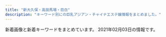 ```yaml
---
title: "新大久保・高田馬場・目白"
description: "キーワード別にの巨乳アジアン・チャイナエステ嬢情報をまとめました。"
---
```


新着画像と新着キーワードをまとめています。
2021年02月03日の情報です。

<DmmAffiliateIns />
<KeywordTable
  shops={
    [
    {
        "keywords": {
            "86": 3,
            "C": 18,
            "83": 3
        },
        "name": "\u99ac\u5834one",
        "url": "http://familiar.ests.jp/",
        "station": "JR\u9ad8\u7530\u99ac\u5834\u99c5\u65e9\u7a32\u7530\u53e3",
        "img_links": [
            "http://familiar.ests.jp/images/top.jpg",
            "http://familiar.ests.jp/images/staff_bj4s.png",
            "http://familiar.ests.jp/photos/sites/33/2019/09/2019092718554568.jpg",
            "http://familiar.ests.jp/images/staff_bj1s.png",
            "http://familiar.ests.jp/photos/sites/33/2019/07/2019073009094778.jpg",
            "http://familiar.ests.jp/images/s_staff.png",
            "http://familiar.ests.jp/images/mobile.jpg",
            "http://familiar.ests.jp/images/s_service.png",
            "http://familiar.ests.jp/photos/sites/33/2020/10/2020101901153954.jpg",
            "http://familiar.ests.jp/images/acc.png",
            "http://familiar.ests.jp/images/s_link.png",
            "http://familiar.ests.jp/images/info.png",
            "http://familiar.ests.jp/photos/sites/33/2019/09/2019092718570723.jpg",
            "http://familiar.ests.jp/images/nei_bj1.png",
            "http://familiar.ests.jp/images/news.png",
            "http://familiar.ests.jp/images/bian.jpg",
            "http://familiar.ests.jp/images/service.jpg",
            "http://familiar.ests.jp/photos/sites/33/2020/10/2020101409554799.jpg",
            "http://familiar.ests.jp/photos/sites/33/2019/09/2019092318545965.jpg"
        ]
    },
    {
        "keywords": {
            "C": 2,
            "E": 36,
            "88": 27,
            "87": 72,
            "86": 94,
            "85": 18,
            "83": 9,
            "D": 182
        },
        "station": "JR\u65b0\u5927\u4e45\u4fdd\u99c5",
        "url": "http://familiar.tyo.cm/",
        "name": "Familiar\u30fb\u30d5\u30a1\u30df\u30ea\u30fc\u30a2",
        "img_links": [
            "http://familiar.tyo.cm/photos/sites/37/2019/12/201912130833132.jpg",
            "http://familiar.tyo.cm/photos/sites/37/2019/06/2019061502562745.jpg",
            "http://familiar.tyo.cm/images/top.png",
            "http://familiar.tyo.cm/photos/sites/37/2018/12/2018121903013346.jpg",
            "http://familiar.tyo.cm/photos/sites/37/2019/12/2019120502264671.jpg",
            "http://familiar.tyo.cm/photos/sites/37/2019/12/2019120502265383.jpg",
            "http://familiar.tyo.cm/photos/sites/37/2019/11/2019110802115992.jpg",
            "http://familiar.tyo.cm/photos/sites/37/2019/03/2019032406115598.jpg",
            "http://familiar.tyo.cm/photos/sites/37/2019/03/2019032406115451.jpg",
            "http://familiar.tyo.cm/images/s_staff.jpg",
            "http://familiar.tyo.cm/photos/sites/37/2019/10/2019102408541458.jpg",
            "http://familiar.tyo.cm/photos/sites/37/2018/12/2018121903022968.jpg",
            "http://familiar.tyo.cm/images/tel.png",
            "http://familiar.tyo.cm/photos/sites/37/2019/06/2019062210030384.jpg",
            "http://familiar.tyo.cm/photos/sites/37/2019/11/2019112002511160.jpg",
            "http://familiar.tyo.cm/photos/sites/37/2019/10/2019100304481325.jpg",
            "http://familiar.tyo.cm/images/s_link.jpg",
            "http://familiar.tyo.cm/photos/sites/37/2019/06/2019061502562798.jpg",
            "http://familiar.tyo.cm/photos/sites/37/2019/03/2019032406115446.jpg",
            "http://familiar.tyo.cm/photos/sites/37/2019/03/2019032406115491.jpg",
            "http://familiar.tyo.cm/photos/sites/37/2019/10/2019102502193826.jpg",
            "http://familiar.tyo.cm/photos/sites/37/2019/11/2019112902341792.jpg",
            "http://familiar.tyo.cm/photos/sites/37/2019/09/201909270657496.jpg",
            "http://familiar.tyo.cm/photos/sites/37/2019/10/2019102502193551.jpg",
            "http://familiar.tyo.cm/images/mobile.jpg",
            "http://familiar.tyo.cm/images/1.png",
            "http://familiar.tyo.cm/photos/sites/37/2019/03/2019032406115440.jpg",
            "http://familiar.tyo.cm/photos/sites/37/2019/06/201906040617136.jpg",
            "http://familiar.tyo.cm/photos/sites/37/2019/06/2019061502562797.jpg",
            "http://familiar.tyo.cm/photos/sites/37/2019/06/2019060406241084.jpg",
            "http://familiar.tyo.cm/photos/sites/37/2019/12/2019120401355046.jpg",
            "http://familiar.tyo.cm/photos/sites/37/2019/03/2019032406115312.jpg",
            "http://familiar.tyo.cm/photos/sites/37/2019/06/2019060406161857.jpg",
            "http://familiar.tyo.cm/images/s_news.jpg",
            "http://familiar.tyo.cm/photos/sites/37/2019/03/2019032406115311.jpg",
            "http://familiar.tyo.cm/photos/sites/37/2019/12/2019120401354873.jpg",
            "http://familiar.tyo.cm/photos/sites/37/2019/03/2019031806471671.jpg",
            "http://familiar.tyo.cm/photos/sites/37/2019/12/2019120401354980.jpg",
            "http://familiar.tyo.cm/photos/sites/37/2019/09/2019090503385014.jpg"
        ]
    },
    {
        "img_links": [
            "http://www.aromaonly1.com/uploads/0d74a4af5e268e3562daa56048c13906.jpg",
            "http://www.aromaonly1.com/uploads/b43afdf6c0db7020b472f89b05664984.jpg",
            "http://www.aromaonly1.com/uploads/5f4083d49285cbe64774b1bd70e86150.jpg",
            "http://www.aromaonly1.com/uploads/305e7816c9390b899011ef6e82855b7d.jpg",
            "http://www.aromaonly1.com/images/index_18.jpg",
            "http://www.aromaonly1.com/my_work/images/pic1.png",
            "http://www.aromaonly1.com/uploads/6d6161355034da26e622af1b5469296f.jpg",
            "http://www.aromaonly1.com/uploads/269045fb02ee17a03b99afcdabc449fa.jpg",
            "http://www.aromaonly1.com/images/index_19.jpg",
            "http://www.aromaonly1.com/images/service_10.jpg",
            "http://www.aromaonly1.com/images/index_04.jpg",
            "http://www.aromaonly1.com/uploads/66dc68de1f9c001b6f15d52303314efc.jpg",
            "http://www.aromaonly1.com/uploads/a4bfacdc272e1f3c3ee9884036dbf094.jpg",
            "http://www.aromaonly1.com/uploads/ac75f516de3602f2ed5de1d9e2383a35.jpg",
            "http://www.aromaonly1.com/uploads/18799c1985ca7d1cd026808323ec51c2.jpg",
            "http://www.aromaonly1.com/images/index_06.jpg",
            "http://www.aromaonly1.com/images/index_03.jpg",
            "http://www.aromaonly1.com/uploads/8e9e8b4d89b256773f17dff61368328c.jpg",
            "http://www.aromaonly1.com/uploads/015cba9c432d730d26583fe998534fa6.jpg",
            "http://www.aromaonly1.com/images/index_16.jpg",
            "http://www.aromaonly1.com/images/index_15.jpg",
            "http://www.aromaonly1.com/images/girls_10.jpg",
            "http://www.aromaonly1.com/images/service_11.jpg",
            "http://www.aromaonly1.com/images/index_14.jpg",
            "http://www.aromaonly1.com/images/aromaonly1_468x60.png",
            "http://www.aromaonly1.com/images/index_12.jpg",
            "http://www.aromaonly1.com/uploads/3e6ede4dd71b9611bfc0fc01fff82057.jpg",
            "http://www.aromaonly1.com/images/index_17.jpg",
            "http://www.aromaonly1.com/images/index_20.jpg",
            "http://www.aromaonly1.com/uploads/56e94a67d1aa4ea89d5f2064a387ab96.jpg",
            "http://www.aromaonly1.com/uploads/822de08541e5f0a03b8fdd99ac777097.jpg",
            "http://www.aromaonly1.com/uploads/e01fa669285bc99ba782abfd90a08bb2.jpg",
            "http://www.aromaonly1.com/images/link_10.jpg",
            "http://www.aromaonly1.com/uploads/33c6d79a06e306e309deefd74daa5ef6.jpg",
            "http://www.aromaonly1.com/images/index_08.jpg",
            "http://www.aromaonly1.com/images/index_01.jpg",
            "http://www.aromaonly1.com/images/index_11.jpg",
            "http://www.aromaonly1.com/uploads/c24b4a66b959c50d941c227e2167e47a.jpg",
            "http://www.aromaonly1.com/images/fanhui.png",
            "http://www.aromaonly1.com/images/index_02.jpg",
            "http://www.aromaonly1.com/images/index_05.jpg",
            "http://www.aromaonly1.com/uploads/2f5941103973429d3981087968a845a3.jpg",
            "http://www.aromaonly1.com/images/interior_10.jpg",
            "http://www.aromaonly1.com/images/index_21.jpg",
            "http://www.aromaonly1.com/images/index_07.jpg"
        ],
        "name": "NEW ONLY ONE",
        "keywords": {
            "D": 4,
            "E": 2,
            "C": 3,
            "88": 4,
            "86": 5
        },
        "station": "JR\u9ad8\u7530\u99ac\u5834\u99c5",
        "url": "http://www.aromaonly1.com/"
    },
    {
        "keywords": {},
        "station": "JR\u9ad8\u7530\u99ac\u5834\u99c5\u65e9\u7a32\u7530\u53e3",
        "name": "\u98a8\u96c5\u5802 \uff5e\u3075\u3046\u304c\u3069\u3046\uff5e",
        "img_links": [
            "http://www.kity.work/images/int2.jpg",
            "http://www.kity.work/staff/sara.jpg",
            "http://www.kity.work/images/int1.jpg",
            "http://www.kity.work/images/staff_t.jpg",
            "http://www.kity.work/images/2.jpg",
            "http://www.kity.work/img/minami2.jpg",
            "http://www.kity.work/img/an1.jpg",
            "http://www.kity.work/images/ac2.jpg",
            "http://www.kity.work/images/sys.jpg",
            "http://www.kity.work/staff/minami.jpg",
            "http://www.kity.work/images/4.jpg",
            "http://www.kity.work/images/s2.jpg",
            "http://www.kity.work/images/s1.png",
            "http://www.kity.work/img/aoi1.jpg",
            "http://www.kity.work/images/news.jpg",
            "http://www.kity.work/images/3.jpg",
            "http://www.kity.work/img/yuka1.jpg",
            "http://www.kity.work/img/yuka2.jpg",
            "http://www.kity.work/images/tel.jpg",
            "http://www.kity.work/images/s1.jpg",
            "http://www.kity.work/staff/yuka.jpg",
            "http://www.kity.work/img/sara1.jpg",
            "http://www.kity.work/images/interior_t.jpg",
            "http://www.kity.work/images/1.jpg",
            "http://www.kity.work/img/sara2.jpg",
            "http://www.kity.work/images/head.jpg",
            "http://www.kity.work/images/tg.jpg",
            "http://www.kity.work/img/minami1.jpg",
            "http://www.kity.work/img/an2.jpg",
            "http://www.kity.work/img/aoi2.jpg",
            "http://www.kity.work/images/5.jpg",
            "http://www.kity.work/images/up.jpg",
            "http://www.kity.work/staff/an.jpg",
            "http://www.kity.work/staff/aoi.jpg"
        ],
        "url": "http://www.kity.work/"
    },
    {
        "img_links": [
            "https://angel.abnavi.info/images/room1.jpg",
            "https://angel.abnavi.info/photos/sites/7/2020/07/2020073006120917.jpg",
            "https://angel.abnavi.info/photos/sites/7/2020/07/2020073005202048.jpg",
            "https://angel.abnavi.info/photos/sites/7/2020/11/2020110606371089.jpg",
            "https://angel.abnavi.info/images/room2.jpg",
            "https://angel.abnavi.info/images/room3.jpg",
            "https://angel.abnavi.info/photos/sites/7/2020/10/2020101305350920.jpg",
            "https://angel.abnavi.info/photos/sites/7/2020/07/2020073005201940.jpg",
            "https://angel.abnavi.info/images/s_news.png",
            "https://angel.abnavi.info/images/nbj1.jpg",
            "https://angel.abnavi.info/images/nbj3.jpg",
            "https://angel.abnavi.info/images/end.png",
            "https://angel.abnavi.info/images/top.jpg",
            "https://angel.abnavi.info/photos/sites/7/2020/09/2020092301333424.jpg",
            "https://angel.abnavi.info/images/news_bj3.jpg",
            "https://angel.abnavi.info/images/room4.jpg",
            "https://angel.abnavi.info/images/s_staff.jpg"
        ],
        "station": "JR\u9ad8\u7530\u99ac\u5834\u99c5",
        "url": "https://angel.abnavi.info/",
        "name": "Angel",
        "keywords": {
            "87": 1,
            "85": 1,
            "C": 14,
            "86": 4,
            "D": 5
        }
    },
    {
        "name": "Lui\uff5e\u30eb\u30a4\uff5e",
        "img_links": [
            "http://www.e-candy.work/images/6.jpg",
            "http://www.e-candy.work/images/mobile.jpg",
            "http://www.e-candy.work/images/sys3.png",
            "http://www.e-candy.work/images/staff_t.png",
            "http://www.e-candy.work/images/interior_t.png",
            "http://www.e-candy.work/images/sys2.jpg",
            "http://www.e-candy.work/images/7.jpg",
            "http://www.e-candy.work/images/3.jpg",
            "http://www.e-candy.work/images/s1.png",
            "http://www.e-candy.work/images/8.jpg",
            "http://www.e-candy.work/img/miki1.jpg",
            "http://www.e-candy.work/images/sys1.jpg",
            "http://www.e-candy.work/img/rina1.jpg",
            "http://www.e-candy.work/images/int2.png",
            "http://www.e-candy.work/images/head.jpg",
            "http://www.e-candy.work/images/1.jpg",
            "http://www.e-candy.work/img/haruka1.jpg",
            "http://www.e-candy.work/img/ai1.jpg",
            "http://www.e-candy.work/img/aya1.jpg",
            "http://www.e-candy.work/images/info.png",
            "http://www.e-candy.work/img/yui1.jpg",
            "http://www.e-candy.work/images/4.jpg",
            "http://www.e-candy.work/img/nana1.jpg",
            "http://www.e-candy.work/images/5.jpg",
            "http://www.e-candy.work/images/newface.png",
            "http://www.e-candy.work/images/news.jpg",
            "http://www.e-candy.work/images/tel.jpg",
            "http://www.e-candy.work/images/int1.png"
        ],
        "keywords": {},
        "url": "http://www.e-candy.work/",
        "station": "\u65b0\u5927\u4e45\u4fdd\u99c5"
    },
    {
        "station": "JR\u9ad8\u7530\u99ac\u5834\u99c5\u6771\u53e3",
        "img_links": [
            "http://esthe.top/images/Bottom_02.jpg",
            "http://esthe.top/images/room_images/index-01.jpg",
            "http://esthe.top/images/an_1_05.jpg",
            "http://esthe.top/images/an_2_07.jpg",
            "http://esthe.top/images/demo/slider/images/slide2.png",
            "http://esthe.top/images/an_2_03.jpg",
            "http://esthe.top/images/demo/slider/images/slide5.png",
            "http://esthe.top/images/QRcode.jpg",
            "http://esthe.top/images/an_1_03.jpg",
            "http://esthe.top/images/staff_images/staff_04a.jpg",
            "http://esthe.top/images/staff_images/staff_07b.jpg",
            "http://esthe.top/images/staff_images/staff_010a.jpg",
            "http://esthe.top/images/staff_images/staff_01a.jpg",
            "http://esthe.top/images/an_2_02.jpg",
            "http://esthe.top/images/staff_images/staff_09b.jpg",
            "http://esthe.top/images/an_1_02.jpg",
            "http://esthe.top/images/room_images/gallery-06.jpg",
            "http://esthe.top/images/an_2_05.jpg",
            "http://esthe.top/images/room_images/gallery-03.jpg",
            "http://esthe.top/images/demo/slider/tooltips/slide4.png",
            "http://esthe.top/images/staff_images/staff_04b.jpg",
            "http://esthe.top/images/room_images/gallery-05.jpg",
            "http://esthe.top/images/demo/slider/images/slide1.png",
            "http://esthe.top/images/an_1_04.jpg",
            "http://esthe.top/images/staff_images/staff_09a.jpg",
            "http://esthe.top/images/Bottom_01.jpg",
            "http://esthe.top/images/acs_ima/access-03.jpg",
            "http://esthe.top/images/staff_images/staff_07a.jpg",
            "http://esthe.top/images/demo/slider/tooltips/slide3.png",
            "http://esthe.top/images/an_1_06.jpg",
            "http://esthe.top/images/room_images/gallery-04.jpg",
            "http://esthe.top/images/demo/slider/images/slide3.png",
            "http://esthe.top/images/demo/slider/images/slide4.png",
            "http://esthe.top/images/room_images/gallery-02.jpg",
            "http://esthe.top/images/demo/slider/tooltips/slide2.png",
            "http://esthe.top/images/acs_ima/access-01.jpg",
            "http://esthe.top/images/room_images/gallery-01.jpg",
            "http://esthe.top/images/an_2_06.jpg",
            "http://esthe.top/images/staff_images/staff_01b.jpg",
            "http://esthe.top/images/acs_ima/access-04.jpg",
            "http://esthe.top/images/demo/slider/tooltips/slide5.png",
            "http://esthe.top/images/room_images/index-02.jpg",
            "http://esthe.top/images/demo/slider/tooltips/slide1.png",
            "http://esthe.top/images/staff_images/staff_010b.jpg",
            "http://esthe.top/images/an_2_04.jpg",
            "http://esthe.top/images/an_1_07.jpg",
            "http://esthe.top/images/acs_ima/access-02.jpg"
        ],
        "keywords": {},
        "url": "http://esthe.top/",
        "name": "RAN\uff5e\u30e9\u30f3\uff5e"
    },
    {
        "keywords": {
            "C": 13,
            "86": 14,
            "85": 14,
            "D": 35,
            "E": 7,
            "90": 7,
            "84": 7
        },
        "img_links": [
            "http://milk.tyo.cm/images/tit_staff.png",
            "http://milk.tyo.cm/photos/sites/72/2021/01/2021012610102711.jpg",
            "http://milk.tyo.cm/images/tit_service.png",
            "http://milk.tyo.cm/photos/sites/72/2020/12/2020121505155035.jpg",
            "http://milk.tyo.cm/images/tit_pick.png",
            "http://milk.tyo.cm/images/blog.jpg",
            "http://milk.tyo.cm/images/sp_tit_pick.png",
            "http://milk.tyo.cm/images/bg_cont03.png",
            "http://milk.tyo.cm/images/link_nav01.png",
            "http://milk.tyo.cm/photos/sites/72/2021/02/2021020107194159.jpg",
            "http://milk.tyo.cm/images/room2_l.jpg",
            "http://milk.tyo.cm/images/link_nav05.png",
            "http://milk.tyo.cm/images/sp_nav02.png",
            "http://milk.tyo.cm/images/link_nav04.png",
            "http://milk.tyo.cm/images/ico_headline.png",
            "http://milk.tyo.cm/images/sp_header.jpg",
            "http://milk.tyo.cm/photos/sites/72/2020/11/202011100524008.jpg",
            "http://milk.tyo.cm/images/img_service03.jpg",
            "http://milk.tyo.cm/images/img_service02.jpg",
            "http://milk.tyo.cm/images/sp_nav03.png",
            "http://milk.tyo.cm/images/re.png",
            "http://milk.tyo.cm/images/com_tel.png",
            "http://milk.tyo.cm/images/sp_nav01.png",
            "http://milk.tyo.cm/photos/sites/72/2020/06/2020061206444417.jpg",
            "http://milk.tyo.cm/images/img_service01.jpg",
            "http://milk.tyo.cm/images/top.png",
            "http://milk.tyo.cm/images/link_nav02.png",
            "http://milk.tyo.cm/images/img_service04.jpg",
            "http://milk.tyo.cm/photos/sites/72/2020/12/2020120807375347.jpg",
            "http://milk.tyo.cm/images/room1_l.jpg",
            "http://milk.tyo.cm/images/room3_l.jpg",
            "http://milk.tyo.cm/images/koko_234x60.png",
            "http://milk.tyo.cm/photos/sites/72/2020/06/2020061206443832.jpg",
            "http://milk.tyo.cm/images/bg_cont01.png",
            "http://milk.tyo.cm/images/link_nav03.png",
            "http://milk.tyo.cm/images/room4_l.jpg"
        ],
        "station": "JR\u5927\u4e45\u4fdd\u99c5\u5357\u53e3",
        "name": "\u30df\u30eb\u30af",
        "url": "http://milk.tyo.cm/"
    },
    {
        "img_links": [
            "http://www.china-es.info/images/int3.jpg",
            "http://www.china-es.info/images/sys3.jpg",
            "http://www.china-es.info/images/int2.jpg",
            "http://www.china-es.info/images/mobile.jpg",
            "http://www.china-es.info/images/menu/top.jpg",
            "http://www.china-es.info/images/interior_t.jpg",
            "http://www.china-es.info/images/menu/interior.jpg",
            "http://www.china-es.info/img/nana1.jpg",
            "http://www.china-es.info/images/news.jpg",
            "http://www.china-es.info/images/sys1.jpg",
            "http://www.china-es.info/images/top.jpg",
            "http://www.china-es.info/img/nana2.jpg",
            "http://www.china-es.info/images/rec1.jpg",
            "http://www.china-es.info/images/int1.jpg",
            "http://www.china-es.info/images/int4.jpg",
            "http://www.china-es.info/images/rec2.jpg",
            "http://www.china-es.info/img/ringo1.jpg",
            "http://www.china-es.info/images/staff_t.jpg",
            "http://www.china-es.info/images/menu/staff.jpg",
            "http://www.china-es.info/images/sys2.jpg",
            "http://www.china-es.info/images/head.jpg",
            "http://www.china-es.info/img/hibiki1.jpg"
        ],
        "url": "http://www.china-es.info/",
        "keywords": {},
        "station": "JR\u9ad8\u7530\u99ac\u5834\u99c5\u65e9\u7a32\u7530\u53e3",
        "name": "Honey At Home \u30cf\u30cb\u30fc\u30a2\u30c3\u30c8\u30db\u30fc\u30e0"
    },
    {
        "name": "\u6625\u306e\u5922",
        "url": "http://www.harunoyume.com/",
        "station": "JR\u65b0\u5927\u4e45\u4fdd\u99c5",
        "img_links": [
            "http://www.harunoyume.com/images/covergirl.jpg",
            "http://www.harunoyume.com/images/service-image.jpg",
            "http://www.harunoyume.com/images/discount.jpg",
            "http://www.harunoyume.com/images/campaign.jpg"
        ],
        "keywords": {}
    },
    {
        "station": "JR\u5927\u4e45\u4fdd\u99c5\u5317\u53e3",
        "img_links": [
            "https://est-hana.com/img/material/accsess_picter2.jpg",
            "https://est-hana.com/img/girl/list/sface190e7f2a11706f93c08ab1eb76c57c0a501.jpg",
            "https://est-hana.com/img/girl/list/sface189e9ae2d8752cd8b9474ebd62df9909f9b.jpg",
            "https://est-hana.com/img/girl/thumb/s77_3.jpg",
            "https://est-hana.com/img/girl/list/slist191ec56c0d5cc68365ea11e2e52a40272d8.jpg",
            "https://est-hana.com/img/girl/list/sface187386757ea62d773ca58e2457fc23b8e13.jpg",
            "https://est-hana.com/img/whatnew/20200401min60.jpg",
            "https://est-hana.com/img/girl/pickup/topgirl20140510202547.png",
            "https://est-hana.com/img/material/massap4.jpg",
            "https://est-hana.com/img/girl/main/smain1871110bf62c88dcefca310cdc127f9b11f2.jpg",
            "https://est-hana.com/img/material/hosi4.png",
            "https://est-hana.com/img/girl/list/sface18449673a0eecbfdaab27d1a016ce6f4281.jpg",
            "https://est-hana.com/img/girl/list/slist189e9ae2d8752cd8b9474ebd62df9909f9b.jpg",
            "https://est-hana.com/img/girl/thumb/smain1911ec56c0d5cc68365ea11e2e52a40272d8.jpg",
            "https://est-hana.com/img/material/gm6_rollout.png",
            "https://est-hana.com/img/girl/main/smain184149673a0eecbfdaab27d1a016ce6f4281.jpg",
            "https://est-hana.com/img/material/sys_course2_rev2.png",
            "https://est-hana.com/img/material/systme_t1.png",
            "https://est-hana.com/img/girl/pickup/topgirl20140502225842.png",
            "https://est-hana.com/img/material/sys_course1_rev2.png",
            "https://est-hana.com/img/girl/main/s139_1.jpg",
            "https://est-hana.com/img/material/gm2_rollout.png",
            "https://est-hana.com/img/girl/main/s86_1.jpg",
            "https://est-hana.com/img/girl/main/s173_1.jpg",
            "https://est-hana.com/img/girl/list/s75_face.jpg",
            "https://est-hana.com/img/girl/thumb/smain1901e7f2a11706f93c08ab1eb76c57c0a501.jpg",
            "https://est-hana.com/img/material/returnbtn.png",
            "https://est-hana.com/img/material/sframe2014.png",
            "https://est-hana.com/img/girl/main/smain1931e3a7504f14e2050f14cb6782d72bb46c.jpg",
            "https://est-hana.com/img/girl/pickup/pickup20190121202926.jpg",
            "https://est-hana.com/img/girl/pickup/pickup20191208191053.jpg",
            "https://est-hana.com/img/material/staffdetail_t1.png",
            "https://est-hana.com/img/material/massap5.jpg",
            "https://est-hana.com/img/girl/thumb/s86_1.jpg",
            "https://est-hana.com/img/girl/pickup/topgirl20180526173824.png",
            "https://est-hana.com/img/girl/list/slist110d5ce8a5906e2cdaf90af47c9395e0dff.jpg",
            "https://est-hana.com/img/material/line1.png",
            "https://est-hana.com/img/girl/thumb/smain184149673a0eecbfdaab27d1a016ce6f4281.jpg",
            "https://est-hana.com/img/girl/pickup/topgirl20161016054301.png",
            "https://est-hana.com/img/girl/thumb/smain19725e2ed7efe2de621955e09d12295a13ee.jpg",
            "https://est-hana.com/img/material/w3.png",
            "https://est-hana.com/img/girl/list/sface193e3a7504f14e2050f14cb6782d72bb46c.jpg",
            "https://est-hana.com/img/material/staff_t1rev1.png",
            "https://est-hana.com/img/material/top_twitter.png",
            "https://est-hana.com/img/material/photorenew4.jpg",
            "https://est-hana.com/img/girl/list/slist199a8b144d9cbd006fc9dffdf23ad77de07.jpg",
            "https://est-hana.com/img/girl/main/smain1901e7f2a11706f93c08ab1eb76c57c0a501.jpg",
            "https://est-hana.com/img/girl/pickup/pickup20190118192257.jpg",
            "https://est-hana.com/img/girl/thumb/smain193281777917c863b2cd265723b9cb5a3c32.jpg",
            "https://est-hana.com/img/girl/pickup/topgirl20180908131653.png",
            "https://est-hana.com/img/girl/main/s77_1.jpg",
            "https://est-hana.com/img/girl/thumb/smain18725b09cd881b1f036f9f4970616c10b474.jpg",
            "https://est-hana.com/img/girl/list/sface110404ef9fc79e2a0a04d64b621c22a0c77.jpg",
            "https://est-hana.com/img/girl/thumb/smain1913da4fa2da2e801312734721e1a44d8e19.jpg",
            "https://est-hana.com/img/girl/list/s180_list.jpg",
            "https://est-hana.com/img/girl/list/sface191ec56c0d5cc68365ea11e2e52a40272d8.jpg",
            "https://est-hana.com/img/material/d3.png",
            "https://est-hana.com/img/girl/pickup/pickup20141227182613.jpeg",
            "https://est-hana.com/img/girl/thumb/s77_1.jpg",
            "https://est-hana.com/img/girl/list/s163_list.jpg",
            "https://est-hana.com/img/material/photorenew3.jpg",
            "https://est-hana.com/img/girl/thumb/s180_1.jpg",
            "https://est-hana.com/img/material/click_tel_btn.png",
            "https://est-hana.com/img/girl/thumb/s173_1.jpg",
            "https://est-hana.com/img/material/month.png",
            "https://est-hana.com/img/material/massap7.jpg",
            "https://est-hana.com/img/material/detailwaku.png",
            "https://est-hana.com/img/girl/main/smain2011f76f2060b2832bbbbc9d7dcf4a818dfe.jpg",
            "https://est-hana.com/img/material/staff_t1.png",
            "https://est-hana.com/img/girl/list/sface19753ce52e0264e81a8a42e5d3c84dd833e.jpg",
            "https://est-hana.com/img/material/day.png",
            "https://est-hana.com/img/girl/main/smain197153ce52e0264e81a8a42e5d3c84dd833e.jpg",
            "https://est-hana.com/img/material/sys_course3_rev1.png",
            "https://est-hana.com/img/girl/list/slist19053cc33bb85f739f63e84c2ae2c41c2eb.jpg",
            "https://est-hana.com/img/girl/list/s77_face.jpg",
            "https://est-hana.com/img/girl/list/s77_list.jpg",
            "https://est-hana.com/img/material/m2.png",
            "https://est-hana.com/img/girl/list/s139_list.jpg",
            "https://est-hana.com/img/material/top_t4.png",
            "https://est-hana.com/img/material/top_t6.png",
            "https://est-hana.com/img/girl/thumb/smain1891e9ae2d8752cd8b9474ebd62df9909f9b.jpg",
            "https://est-hana.com/img/girl/pickup/pickup20190118192153.jpg",
            "https://est-hana.com/img/girl/thumb/smain1871110bf62c88dcefca310cdc127f9b11f2.jpg",
            "https://est-hana.com/img/material/massap2.jpg",
            "https://est-hana.com/img/girl/thumb/smain1912da4fa2da2e801312734721e1a44d8e19.jpg",
            "https://est-hana.com/img/girl/main/smain1911ec56c0d5cc68365ea11e2e52a40272d8.jpg",
            "https://est-hana.com/img/girl/list/sface8365230fc40840a020ba3ed47600db4b4a.jpg",
            "https://est-hana.com/img/material/sys_option.png",
            "https://est-hana.com/img/girl/list/s180_face.jpg",
            "https://est-hana.com/img/girl/list/s173_list.jpg",
            "https://est-hana.com/img/girl/thumb/smain2011f76f2060b2832bbbbc9d7dcf4a818dfe.jpg",
            "https://est-hana.com/img/girl/list/slist2012ba9beda1a19f1ba57dcc87485d57321.jpg",
            "https://est-hana.com/img/material/massa_t1.png",
            "https://est-hana.com/img/material/topflashimg1.jpg",
            "https://est-hana.com/img/girl/list/sface201dc74ab8dea78d771771d5fda7bccc989.jpg",
            "https://est-hana.com/img/material/gm4_rollout.png",
            "https://est-hana.com/img/girl/list/s86_list.jpg",
            "https://est-hana.com/img/girl/thumb/s75_1.jpg",
            "https://est-hana.com/img/girl/thumb/s173_2.jpg",
            "https://est-hana.com/img/material/photorenew5.jpg",
            "https://est-hana.com/img/girl/list/slist193a69a1a063a3159e298d18b691542266d.jpg",
            "https://est-hana.com/img/girl/pickup/pickup20190528135649.jpg",
            "https://est-hana.com/img/girl/pickup/topgirl20180308214256.png",
            "https://est-hana.com/img/girl/list/slist187110f9d5212fd19d8b8410ec6bff294e6.jpg",
            "https://est-hana.com/img/camp/camp20210201.png",
            "https://est-hana.com/img/whatnew/20200401_mask.jpg",
            "https://est-hana.com/img/girl/list/slist19753ce52e0264e81a8a42e5d3c84dd833e.jpg",
            "https://est-hana.com/img/material/top_t3.png",
            "https://est-hana.com/img/material/top_t2_img_rev2.jpg",
            "https://est-hana.com/img/material/massap6.jpg",
            "https://est-hana.com/img/girl/thumb/smain197153ce52e0264e81a8a42e5d3c84dd833e.jpg",
            "https://est-hana.com/img/girl/list/s88_list.jpg",
            "https://est-hana.com/img/material/age.png",
            "https://est-hana.com/img/girl/thumb/smain1902e7f2a11706f93c08ab1eb76c57c0a501.jpg",
            "https://est-hana.com/img/girl/list/sface199a8b144d9cbd006fc9dffdf23ad77de07.jpg",
            "https://est-hana.com/img/material/massap1.jpg",
            "https://est-hana.com/img/girl/list/slist18449673a0eecbfdaab27d1a016ce6f4281.jpg",
            "https://est-hana.com/img/material/photorenew2rev1.jpg",
            "https://est-hana.com/img/material/systme_t2.png",
            "https://est-hana.com/img/material/top_t2.png",
            "https://est-hana.com/img/girl/main/smain1891e9ae2d8752cd8b9474ebd62df9909f9b.jpg",
            "https://est-hana.com/img/girl/thumb/smain184249673a0eecbfdaab27d1a016ce6f4281.jpg",
            "https://est-hana.com/img/girl/thumb/s77_2.jpg",
            "https://est-hana.com/img/girl/pickup/pickup20181218104555.jpg",
            "https://est-hana.com/img/material/massap3.jpg",
            "https://est-hana.com/img/material/accsess_station.png",
            "https://est-hana.com/img/material/hosi5.png",
            "https://est-hana.com/img/girl/pickup/pickup20180526173711.jpg",
            "https://est-hana.com/img/girl/thumb/s139_1.jpg",
            "https://est-hana.com/img/girl/list/slist8365230fc40840a020ba3ed47600db4b4a.jpg",
            "https://est-hana.com/img/girl/pickup/pickup20180830201105.jpg",
            "https://est-hana.com/img/girl/list/s75_list.jpg",
            "https://est-hana.com/img/material/sys_etc.png",
            "https://est-hana.com/img/girl/list/s173_face.jpg",
            "https://est-hana.com/img/girl/pickup/pickup20190227121102.jpg",
            "https://est-hana.com/img/whatnew/20200304.jpg",
            "https://est-hana.com/img/girl/pickup/pickup20191214162524.jpg",
            "https://est-hana.com/img/material/photorenew1.jpg",
            "https://est-hana.com/img/girl/list/s88_face.jpg",
            "https://est-hana.com/img/material/gm5_rollout.png",
            "https://est-hana.com/img/girl/list/s163_face.jpg",
            "https://est-hana.com/img/material/infopanel.png",
            "https://est-hana.com/img/material/gm1_rollout.png",
            "https://est-hana.com/img/girl/pickup/topgirl20141227182718.png",
            "https://est-hana.com/img/material/gm3_rollout.png",
            "https://est-hana.com/img/girl/list/s139_face.jpg",
            "https://est-hana.com/img/girl/list/s86_face.jpg",
            "https://est-hana.com/img/girl/main/s180_1.jpg",
            "https://est-hana.com/img/material/top_t5.png",
            "https://est-hana.com/img/girl/pickup/topgirl20190528141109.png",
            "https://est-hana.com/img/girl/thumb/smain1931e3a7504f14e2050f14cb6782d72bb46c.jpg",
            "https://est-hana.com/img/girl/main/s75_1.jpg"
        ],
        "name": "\u82b1",
        "url": "https://est-hana.com/",
        "keywords": {
            "E": 3,
            "C": 39
        }
    },
    {
        "station": "JR\u5927\u4e45\u4fdd\u99c5\u5317\u53e3",
        "url": "http://p-aroma.work/",
        "name": "\u7652\u3057\u306e\u51fa\u4f1a\u3044",
        "keywords": {},
        "img_links": [
            "http://p-aroma.work/images/4.jpg",
            "http://p-aroma.work/images/tel.jpg",
            "http://p-aroma.work/images/news.jpg",
            "http://p-aroma.work/staff/kasumi.jpg",
            "http://p-aroma.work/images/3.jpg",
            "http://p-aroma.work/img/rina1.png",
            "http://p-aroma.work/img/kasumi1.png",
            "http://p-aroma.work/images/head.jpg",
            "http://p-aroma.work/staff/rina.jpg",
            "http://p-aroma.work/img/mirai1.png",
            "http://p-aroma.work/img/ayaka1.png",
            "http://p-aroma.work/images/int1.png",
            "http://p-aroma.work/images/1.jpg",
            "http://p-aroma.work/img/mayu1.png",
            "http://p-aroma.work/images/int2.png",
            "http://p-aroma.work/images/sys.png",
            "http://p-aroma.work/images/s1.jpg",
            "http://p-aroma.work/staff/mayu.jpg",
            "http://p-aroma.work/staff/mirai.jpg",
            "http://p-aroma.work/staff/ayaka.jpg",
            "http://p-aroma.work/images/interior_t.png",
            "http://p-aroma.work/images/s2.jpg",
            "http://p-aroma.work/images/mobile.jpg",
            "http://p-aroma.work/images/2.jpg",
            "http://p-aroma.work/images/s1.png",
            "http://p-aroma.work/images/6.jpg",
            "http://p-aroma.work/images/staff_t.png"
        ]
    },
    {
        "station": "JR\u65b0\u5927\u4e45\u4fdd\u99c5",
        "img_links": [
            "http://www.enchuen.com/images/img_service01.png",
            "http://www.enchuen.com/images/interior03_s.jpg",
            "http://www.enchuen.com/images/btn_gnavi04_no.png",
            "http://www.enchuen.com/images/therapist_yume_s.jpg",
            "http://www.enchuen.com/images/ban-tel.png",
            "http://www.enchuen.com/images/interior04.jpg",
            "http://www.enchuen.com/images/pagetop.png",
            "http://www.enchuen.com/images/h2_alliancegide.png",
            "http://www.enchuen.com/images/h2_linkban.png",
            "http://www.enchuen.com/images/pickmessage01.png",
            "http://www.enchuen.com/images/tw_header.png",
            "http://www.enchuen.com/images/top_slider6.jpg",
            "http://www.enchuen.com/images/therapist_noa.jpg",
            "http://www.enchuen.com/images/q_qa.png",
            "http://www.enchuen.com/images/mess_footer.png",
            "http://www.enchuen.com/images/therapist_yume.jpg",
            "http://www.enchuen.com/images/btn_gnavi05_no.png",
            "http://www.enchuen.com/images/ins_header.png",
            "http://www.enchuen.com/images/img_slider01.png",
            "http://www.enchuen.com/images/img_slider03.png",
            "http://www.enchuen.com/images/img_service04.png",
            "http://www.enchuen.com/images/h2_instagam.png",
            "http://www.enchuen.com/images/btn_gnavi03_no.png",
            "http://www.enchuen.com/images/a_qa.png",
            "http://www.enchuen.com/images/h2_link01.png",
            "http://www.enchuen.com/images/h2_alltherapist.png",
            "http://www.enchuen.com/images/interior03.jpg",
            "http://www.enchuen.com/images/h2_information.png",
            "http://www.enchuen.com/images/h2_alliancegide2.png",
            "http://www.enchuen.com/images/top_slider1.jpg",
            "http://www.enchuen.com/images/btn_gnavi01_no.png",
            "http://www.enchuen.com/images/h2_contact.png",
            "http://www.enchuen.com/images/interior04_s.jpg",
            "http://www.enchuen.com/images/img_service07.png",
            "http://www.enchuen.com/images/h2_servicecontents.png",
            "http://www.enchuen.com/images/icon_chi.png",
            "http://www.enchuen.com/images/tw_footer.png",
            "http://www.enchuen.com/images/h2_twitter.png",
            "http://www.enchuen.com/images/btn_gnavi06_no.png",
            "http://www.enchuen.com/images/h2_qa.png",
            "http://www.enchuen.com/images/therapist_noa_s.jpg",
            "http://www.enchuen.com/images/therapist_kaori_s.jpg",
            "http://www.enchuen.com/images/mail_header.png",
            "http://www.enchuen.com/images/img_comimgsoon.jpg",
            "http://www.enchuen.com/images/img_service02.png",
            "http://www.enchuen.com/images/ins_footer.png",
            "http://www.enchuen.com/images/therapist_yona_s.jpg",
            "http://www.enchuen.com/images/top_slider3.jpg",
            "http://www.enchuen.com/images/interior01_s.jpg",
            "http://www.enchuen.com/images/therapist_yona.jpg",
            "http://www.enchuen.com/images/interior01.jpg",
            "http://www.enchuen.com/images/btn_gnavi02_no.png",
            "http://www.enchuen.com/images/img_aromaoil.png",
            "http://www.enchuen.com/images/img_slider02.png",
            "http://www.enchuen.com/images/img_service05.png",
            "http://www.enchuen.com/images/top_slider2.jpg",
            "http://www.enchuen.com/images/top_slider5.jpg",
            "http://www.enchuen.com/images/therapist_kaori.jpg",
            "http://www.enchuen.com/images/interior02.jpg",
            "http://www.enchuen.com/images/interior02_s.jpg",
            "http://www.enchuen.com/images/img_service03.png",
            "http://www.enchuen.com/images/icon_eng.png",
            "http://www.enchuen.com/images/top_slider4.jpg",
            "http://www.enchuen.com/images/tel_header.png",
            "http://www.enchuen.com/images/img_service06.png"
        ],
        "name": "\u7e01\u4e2d\u7e01\uff5e\u3048\u3093\u3061\u3085\u3046\u3048\u3093\uff5e",
        "keywords": {
            "C": 4
        },
        "url": "http://www.enchuen.com/"
    },
    {
        "url": "https://www.cocoro556.in/",
        "station": "JR\u5927\u4e45\u4fdd\u99c5\u5317\u53e3",
        "name": "COCORO",
        "img_links": [
            "https://www.cocoro556.in/img/girl/thumb/smain1422b75436b0012f83588e08b8d8eb48c8c2.jpg",
            "https://www.cocoro556.in/img/material/noimg_m.jpg",
            "https://www.cocoro556.in/img/girl/thumb/smain1442346e3df3ff1cef1386c89c6ba9e9f72e.jpg",
            "https://www.cocoro556.in/img/material/mobilesite.png",
            "https://www.cocoro556.in/img/material/photost1.png",
            "https://www.cocoro556.in/img/material/gm1_rollover.png",
            "https://www.cocoro556.in/img/material/p6_t3.png",
            "https://www.cocoro556.in/img/camp/camp20200426sub.jpg",
            "https://www.cocoro556.in/img/material/p2_t2.png",
            "https://www.cocoro556.in/img/material/gm5_rollover.png",
            "https://www.cocoro556.in/img/girl/thumb/smain1462f806d031a1244ccfaa8b4d307f6ef6d7.jpg",
            "https://www.cocoro556.in/img/material/p6_t2_subt1.png",
            "https://www.cocoro556.in/img/girl/thumb/smain1541a1f8e548a2959236fdd0e7abcde80ac7.jpg",
            "https://www.cocoro556.in/img/material/gm5_rollout.png",
            "https://www.cocoro556.in/img/camp/camp20210201.jpg",
            "https://www.cocoro556.in/img/girl/list/slist142b75436b0012f83588e08b8d8eb48c8c2.jpg",
            "https://www.cocoro556.in/img/material/ftel.png",
            "https://www.cocoro556.in/img/material/p3_1_t1.png",
            "https://www.cocoro556.in/img/material/photost7.png",
            "https://www.cocoro556.in/img/girl/thumb/smain155128648a02b629a70c40bc424b9302c3e1.jpg",
            "https://www.cocoro556.in/img/material/p5_t1.png",
            "https://www.cocoro556.in/img/girl/list/slist146f806d031a1244ccfaa8b4d307f6ef6d7.jpg",
            "https://www.cocoro556.in/img/material/pd_st1.png",
            "https://www.cocoro556.in/img/girl/thumb/smain155228648a02b629a70c40bc424b9302c3e1.jpg",
            "https://www.cocoro556.in/img/material/top_t1.png",
            "https://www.cocoro556.in/img/material/noimg_s.jpg",
            "https://www.cocoro556.in/img/girl/thumb/smain1461f806d031a1244ccfaa8b4d307f6ef6d7.jpg",
            "https://www.cocoro556.in/img/material/p2_t2_subt1.png",
            "https://www.cocoro556.in/img/girl/list/slist12642f85375ac3eb532582567360874d2d6.jpg",
            "https://www.cocoro556.in/img/girl/main/smain1441346e3df3ff1cef1386c89c6ba9e9f72e.jpg",
            "https://www.cocoro556.in/img/whatnew/cocoro2021.png",
            "https://www.cocoro556.in/img/material/pageheaderimg1.jpg",
            "https://www.cocoro556.in/img/girl/thumb/smain1491773ceed1a7cd35919e9c6866285fb943.jpg",
            "https://www.cocoro556.in/img/material/p6_t1.png",
            "https://www.cocoro556.in/img/material/p2_t2_subt4_m1.png",
            "https://www.cocoro556.in/img/material/pd_st3.png",
            "https://www.cocoro556.in/img/girl/thumb/smain1441346e3df3ff1cef1386c89c6ba9e9f72e.jpg",
            "https://www.cocoro556.in/img/girl/thumb/smain126142f85375ac3eb532582567360874d2d6.jpg",
            "https://www.cocoro556.in/img/material/photost6.png",
            "https://www.cocoro556.in/img/material/photost3rev1.png",
            "https://www.cocoro556.in/img/material/pd_number.png",
            "https://www.cocoro556.in/img/material/p3_t1.png",
            "https://www.cocoro556.in/img/material/p6_t2.png",
            "https://www.cocoro556.in/img/material/top_t4.png",
            "https://www.cocoro556.in/img/girl/thumb/smain163122954962968a79edd4eae79b844b9988.jpg",
            "https://www.cocoro556.in/img/material/top_t3.png",
            "https://www.cocoro556.in/img/girl/thumb/smain1421b75436b0012f83588e08b8d8eb48c8c2.jpg",
            "https://www.cocoro556.in/img/girl/main/smain1491773ceed1a7cd35919e9c6866285fb943.jpg",
            "https://www.cocoro556.in/img/material/p2_t2_subt5.png",
            "https://www.cocoro556.in/img/material/p2_t2_sub_m1_1.png",
            "https://www.cocoro556.in/img/material/pageheaderimg3.jpg",
            "https://www.cocoro556.in/img/girl/thumb/smain1423ae12bc52cc115b3190fbe6a84a8ffa74.jpg",
            "https://www.cocoro556.in/img/girl/thumb/smain1543ab2e0ee9f9fde8103e9fe80e33b07761.jpg",
            "https://www.cocoro556.in/img/material/p2_t2_subt2.png",
            "https://www.cocoro556.in/img/material/accminimgrev1.jpg",
            "https://www.cocoro556.in/img/material/gm1_rollout.png",
            "https://www.cocoro556.in/img/material/photost5.png",
            "https://www.cocoro556.in/img/material/noimg_b.jpg",
            "https://www.cocoro556.in/img/material/p2_t2_sub_m1_3.png",
            "https://www.cocoro556.in/img/material/p6_t3_subt1.png",
            "https://www.cocoro556.in/img/girl/main/smain1461f806d031a1244ccfaa8b4d307f6ef6d7.jpg",
            "https://www.cocoro556.in/img/material/pageheaderimg4.jpg",
            "https://www.cocoro556.in/img/material/pd_st2.png",
            "https://www.cocoro556.in/img/girl/list/slist154a1f8e548a2959236fdd0e7abcde80ac7.jpg",
            "https://www.cocoro556.in/img/material/leftinfo.png",
            "https://www.cocoro556.in/img/girl/thumb/smain1542a1f8e548a2959236fdd0e7abcde80ac7.jpg",
            "https://www.cocoro556.in/img/material/top_t3_subt1.png",
            "https://www.cocoro556.in/img/girl/main/smain163122954962968a79edd4eae79b844b9988.jpg",
            "https://www.cocoro556.in/img/material/photost2rev1.png",
            "https://www.cocoro556.in/img/girl/main/smain155128648a02b629a70c40bc424b9302c3e1.jpg",
            "https://www.cocoro556.in/img/girl/thumb/smain14634879628e490d1ecf1cd7a9d727569f95.jpg",
            "https://www.cocoro556.in/img/material/p2_t2_sub_m1_2.png",
            "https://www.cocoro556.in/img/girl/thumb/smain126242f85375ac3eb532582567360874d2d6.jpg",
            "https://www.cocoro556.in/img/girl/main/smain1541a1f8e548a2959236fdd0e7abcde80ac7.jpg",
            "https://www.cocoro556.in/img/material/top_t3_imgrev1.jpg",
            "https://www.cocoro556.in/img/material/p2_t2_subt5_m1.png",
            "https://www.cocoro556.in/img/material/gm6_rollout.png",
            "https://www.cocoro556.in/img/material/top_t2.png",
            "https://www.cocoro556.in/img/material/gm3_rollout.png",
            "https://www.cocoro556.in/img/girl/list/slist149773ceed1a7cd35919e9c6866285fb943.jpg",
            "https://www.cocoro556.in/img/girl/main/smain1421b75436b0012f83588e08b8d8eb48c8c2.jpg",
            "https://www.cocoro556.in/img/material/gm2_rollover.png",
            "https://www.cocoro556.in/img/material/p2_t2_subt4.png",
            "https://www.cocoro556.in/img/girl/thumb/smain1443346e3df3ff1cef1386c89c6ba9e9f72e.jpg",
            "https://www.cocoro556.in/img/girl/list/slist15565c84cfd25159bbfcf85c63899ef5f53.jpg",
            "https://www.cocoro556.in/img/material/p2_t2_subt5_m2.png",
            "https://www.cocoro556.in/img/girl/thumb/smain1493773ceed1a7cd35919e9c6866285fb943.jpg",
            "https://www.cocoro556.in/img/material/photost4rev1.png",
            "https://www.cocoro556.in/img/material/pageheaderimg2.jpg",
            "https://www.cocoro556.in/img/material/gm2_rollout.png",
            "https://www.cocoro556.in/img/material/age_rollout.png",
            "https://www.cocoro556.in/img/girl/thumb/smain14922dea5bdda380e76839c012ab24bd9f82.jpg",
            "https://www.cocoro556.in/img/girl/list/slist16322954962968a79edd4eae79b844b9988.jpg",
            "https://www.cocoro556.in/img/material/gm4_rollout.png",
            "https://www.cocoro556.in/img/material/gm6_rollover.png",
            "https://www.cocoro556.in/img/girl/list/slist144346e3df3ff1cef1386c89c6ba9e9f72e.jpg",
            "https://www.cocoro556.in/img/girl/main/smain126142f85375ac3eb532582567360874d2d6.jpg",
            "https://www.cocoro556.in/img/material/gm3_rollover.png",
            "https://www.cocoro556.in/img/material/p2_t2_subt3.png",
            "https://www.cocoro556.in/img/girl/thumb/smain126332fd72809eba38056753c1720b05d8d5.jpg"
        ],
        "keywords": {
            "E": 1,
            "C": 21
        }
    },
    {
        "name": "Lovely Heart \u5927\u4e45\u4fdd\u5225\u9928",
        "url": "http://aes-treat.com/",
        "keywords": {
            "C": 35
        },
        "station": "JR\u5927\u4e45\u4fdd\u99c5\u5317\u53e3",
        "img_links": [
            "http://aes-treat.com/scdl/staff/11171mb.jpg",
            "http://aes-treat.com/scdl/staff/11111mb.jpg",
            "http://aes-treat.com/img/ttl_att.png",
            "http://aes-treat.com/scdl/staff/10971.jpg",
            "http://aes-treat.com/scdl/staff/11041mb.jpg",
            "http://aes-treat.com/scdl/staff/10861.jpg",
            "http://aes-treat.com/scdl/staff/11051mb.jpg",
            "http://aes-treat.com/scdl/staff/11151mb.jpg",
            "http://aes-treat.com/img/ttl_attbnr.jpg",
            "http://aes-treat.com/scdl/staff/10861mb.jpg",
            "http://aes-treat.com/scdl/staff/11131mb.jpg",
            "http://aes-treat.com/scdl/staff/10771mb.jpg",
            "http://aes-treat.com/scdl/staff/10891mb.jpg",
            "http://aes-treat.com/scdl/staff/10811mb.jpg",
            "http://aes-treat.com/scdl/staff/11171.jpg",
            "http://aes-treat.com/scdl/staff/10972.jpg",
            "http://aes-treat.com/img/ttl_nouka.jpg",
            "http://aes-treat.com/scdl/staff/11081mb.jpg",
            "http://aes-treat.com/scdl/staff/11151.jpg",
            "http://aes-treat.com/scdl/staff/11051.jpg",
            "http://aes-treat.com/scdl/staff/11101mb.jpg",
            "http://aes-treat.com/scdl/staff/11101.jpg",
            "http://aes-treat.com/scdl/staff/11121.jpg",
            "http://aes-treat.com/scdl/staff/10721mb.jpg",
            "http://aes-treat.com/img/ttl_mobile.jpg",
            "http://aes-treat.com/scdl/staff/10842.jpg",
            "http://aes-treat.com/scdl/staff/10901mb.jpg",
            "http://aes-treat.com/scdl/staff/10721.jpg",
            "http://aes-treat.com/pic/top2.jpg",
            "http://aes-treat.com/i/files/homeimg.jpg",
            "http://aes-treat.com/scdl/staff/10981.jpg",
            "http://aes-treat.com/scdl/staff/10891.jpg",
            "http://aes-treat.com/scdl/staff/10981mb.jpg",
            "http://aes-treat.com/scdl/staff/10841.jpg",
            "http://aes-treat.com/scdl/staff/11162.jpg",
            "http://aes-treat.com/scdl/staff/10901.jpg",
            "http://aes-treat.com/img/ttl_staff.png",
            "http://aes-treat.com/scdl/staff/11041.jpg",
            "http://aes-treat.com/scdl/staff/10811.jpg",
            "http://aes-treat.com/scdl/staff/10651mb.jpg",
            "http://aes-treat.com/scdl/staff/11161mb.jpg",
            "http://aes-treat.com/pic/top1.jpg",
            "http://aes-treat.com/scdl/staff/10971mb.jpg",
            "http://aes-treat.com/scdl/staff/11091.jpg",
            "http://aes-treat.com/scdl/staff/11111.jpg",
            "http://aes-treat.com/scdl/staff/11161.jpg",
            "http://aes-treat.com/scdl/staff/10651.jpg",
            "http://aes-treat.com/scdl/staff/10841mb.jpg",
            "http://aes-treat.com/scdl/staff/11091mb.jpg",
            "http://aes-treat.com/scdl/staff/11081.jpg",
            "http://aes-treat.com/scdl/staff/10941.jpg",
            "http://aes-treat.com/scdl/staff/10681.jpg",
            "http://aes-treat.com/scdl/staff/11131.jpg",
            "http://aes-treat.com/scdl/staff/10771.jpg",
            "http://aes-treat.com/img/ttl_sister.png",
            "http://aes-treat.com/scdl/staff/10902.jpg",
            "http://aes-treat.com/scdl/staff/10171mb.jpg",
            "http://aes-treat.com/img/system/campaign.jpg",
            "http://aes-treat.com/scdl/staff/10941mb.jpg",
            "http://aes-treat.com/scdl/staff/11121mb.jpg",
            "http://aes-treat.com/pic/head.jpg",
            "http://aes-treat.com/scdl/staff/10681mb.jpg",
            "http://aes-treat.com/scdl/staff/10171.jpg"
        ]
    },
    {
        "img_links": [
            "http://aes-salon.com/i/files/homeimg.jpg",
            "http://aes-salon.com/scdl/staff/10091mb.jpg",
            "http://aes-salon.com/scdl/staff/10441.jpg",
            "http://aes-salon.com/pic/top1.jpg",
            "http://aes-salon.com/scdl/staff/10592.jpg",
            "http://aes-salon.com/img/system/campaign.jpg",
            "http://aes-salon.com/pic/top2.jpg",
            "http://aes-salon.com/scdl/staff/10351mb.jpg",
            "http://aes-salon.com/scdl/staff/10681mb.jpg",
            "http://aes-salon.com/img/ttl_att.png",
            "http://aes-salon.com/pic/head.jpg",
            "http://aes-salon.com/scdl/staff/10342.jpg",
            "http://aes-salon.com/scdl/staff/10501.jpg",
            "http://aes-salon.com/scdl/staff/10561.jpg",
            "http://aes-salon.com/img/access/road3.jpg",
            "http://aes-salon.com/scdl/staff/10681.jpg",
            "http://aes-salon.com/scdl/staff/10641mb.jpg",
            "http://aes-salon.com/scdl/staff/10511mb.jpg",
            "http://aes-salon.com/scdl/staff/10461mb.jpg",
            "http://aes-salon.com/scdl/staff/10641.jpg",
            "http://aes-salon.com/img/ttl_sister.png",
            "http://aes-salon.com/scdl/staff/10562.jpg",
            "http://aes-salon.com/scdl/staff/10251mb.jpg",
            "http://aes-salon.com/scdl/staff/10471.jpg",
            "http://aes-salon.com/scdl/staff/10291.jpg",
            "http://aes-salon.com/scdl/staff/10412.jpg",
            "http://aes-salon.com/scdl/staff/10341.jpg",
            "http://aes-salon.com/scdl/staff/10472.jpg",
            "http://aes-salon.com/img/access/road4.jpg",
            "http://aes-salon.com/img/access/road2.jpg",
            "http://aes-salon.com/scdl/staff/10083.jpg",
            "http://aes-salon.com/scdl/staff/10631.jpg",
            "http://aes-salon.com/scdl/staff/10121mb.jpg",
            "http://aes-salon.com/scdl/staff/10671.jpg",
            "http://aes-salon.com/scdl/staff/10411.jpg",
            "http://aes-salon.com/img/access/roaddm.png",
            "http://aes-salon.com/scdl/staff/10651mb.jpg",
            "http://aes-salon.com/scdl/staff/10291mb.jpg",
            "http://aes-salon.com/scdl/staff/10471mb.jpg",
            "http://aes-salon.com/scdl/staff/10591mb.jpg",
            "http://aes-salon.com/scdl/staff/10092.jpg",
            "http://aes-salon.com/scdl/staff/10461.jpg",
            "http://aes-salon.com/img/ttl_nouka.jpg",
            "http://aes-salon.com/img/ttl_staff.png",
            "http://aes-salon.com/scdl/staff/10621mb.jpg",
            "http://aes-salon.com/scdl/staff/10621.jpg",
            "http://aes-salon.com/img/ttl_mobile.jpg",
            "http://aes-salon.com/scdl/staff/10351.jpg",
            "http://aes-salon.com/scdl/staff/10602.jpg",
            "http://aes-salon.com/scdl/staff/10341mb.jpg",
            "http://aes-salon.com/scdl/staff/10081.jpg",
            "http://aes-salon.com/scdl/staff/10661mb.jpg",
            "http://aes-salon.com/scdl/staff/10571.jpg",
            "http://aes-salon.com/scdl/staff/10501mb.jpg",
            "http://aes-salon.com/scdl/staff/10511.jpg",
            "http://aes-salon.com/scdl/staff/10252.jpg",
            "http://aes-salon.com/scdl/staff/10462.jpg",
            "http://aes-salon.com/scdl/staff/10671mb.jpg",
            "http://aes-salon.com/scdl/staff/10411mb.jpg",
            "http://aes-salon.com/scdl/staff/10441mb.jpg",
            "http://aes-salon.com/img/ttl_attbnr.jpg",
            "http://aes-salon.com/scdl/staff/10292.jpg",
            "http://aes-salon.com/scdl/staff/10591.jpg",
            "http://aes-salon.com/scdl/staff/10631mb.jpg",
            "http://aes-salon.com/img/ttl_bekan.jpg",
            "http://aes-salon.com/scdl/staff/10601.jpg",
            "http://aes-salon.com/img/access/road1.jpg",
            "http://aes-salon.com/scdl/staff/10082.jpg",
            "http://aes-salon.com/scdl/staff/10502.jpg",
            "http://aes-salon.com/scdl/staff/10661.jpg",
            "http://aes-salon.com/scdl/staff/10081mb.jpg",
            "http://aes-salon.com/scdl/staff/10091.jpg",
            "http://aes-salon.com/scdl/staff/10251.jpg",
            "http://aes-salon.com/scdl/staff/10571mb.jpg",
            "http://aes-salon.com/scdl/staff/10121.jpg",
            "http://aes-salon.com/scdl/staff/10601mb.jpg",
            "http://aes-salon.com/scdl/staff/10651.jpg",
            "http://aes-salon.com/scdl/staff/10561mb.jpg",
            "http://aes-salon.com/scdl/staff/10563.jpg",
            "http://aes-salon.com/scdl/staff/10122.jpg"
        ],
        "keywords": {
            "C": 35
        },
        "url": "http://aes-salon.com/",
        "name": "Lovely Heart",
        "station": "JR\u5927\u4e45\u4fdd\u99c5\u5317\u53e3"
    },
    {
        "url": "http://kobo.mssg.jp/",
        "name": "\u6c34\u8272-\u30df\u30ba\u30a4\u30ed-",
        "station": "JR\u5927\u4e45\u4fdd\u99c5\u5317\u53e3",
        "keywords": {},
        "img_links": [
            "http://kobo.mssg.jp/images/top1.jpg",
            "http://kobo.mssg.jp/images/staff_5.jpg",
            "http://kobo.mssg.jp/images/staff_9a.jpg",
            "http://kobo.mssg.jp/images/staff_8a.jpg",
            "http://kobo.mssg.jp/images/staff_2a.jpg",
            "http://kobo.mssg.jp/images/info.png",
            "http://kobo.mssg.jp/images/staff_bj1.png",
            "http://kobo.mssg.jp/images/staff_2b.jpg",
            "http://kobo.mssg.jp/images/wenzi-staff.png",
            "http://kobo.mssg.jp/images/staff_8.jpg",
            "http://kobo.mssg.jp/images/staff_9b.jpg",
            "http://kobo.mssg.jp/layer/images/top/top_01.jpg",
            "http://kobo.mssg.jp/images/staff_bj4.png",
            "http://kobo.mssg.jp/layer/images/top/top_02.jpg",
            "http://kobo.mssg.jp/layer/images/top/top_05.jpg",
            "http://kobo.mssg.jp/layer/images/top.jpg",
            "http://kobo.mssg.jp/images/1.jpg",
            "http://kobo.mssg.jp/images/s_info.png",
            "http://kobo.mssg.jp/images/staff_10a.jpg",
            "http://kobo.mssg.jp/layer/images/top/top_08.png",
            "http://kobo.mssg.jp/layer/images/top/top_04.jpg",
            "http://kobo.mssg.jp/layer/images/top/top_06.jpg",
            "http://kobo.mssg.jp/layer/images/top/top_03.jpg",
            "http://kobo.mssg.jp/images/staff_4.jpg",
            "http://kobo.mssg.jp/images/top2.jpg"
        ]
    },
    {
        "name": "\u60a0\u30a8\u30b9\u30c6",
        "station": "JR\u9ad8\u7530\u99ac\u5834\u99c5\u65e9\u7a32\u7530\u53e3",
        "url": "http://www.y-rlx.site/",
        "keywords": {
            "D": 1,
            "88": 2,
            "C": 6,
            "89": 1,
            "87": 4
        },
        "img_links": [
            "http://www.y-rlx.site/images/upload/thumb/e8190e2180eba7c5.jpg",
            "http://www.y-rlx.site/girl/01.jpg",
            "http://www.y-rlx.site/images/upload/thumb/0fba3207fb3c4467.jpg",
            "http://y-rlx.site/images/index_04.jpg",
            "http://www.y-rlx.site/images/index_03.jpg",
            "http://y-rlx.site/images/index_07.jpg",
            "http://www.y-rlx.site/images/index_06.jpg",
            "http://www.y-rlx.site/images/index_10.jpg",
            "http://www.y-rlx.site/images/index_07.jpg",
            "http://www.y-rlx.site/images/index_08.jpg",
            "http://www.y-rlx.site/girl/04.jpg",
            "http://www.y-rlx.site/images/index_01.jpg",
            "http://www.y-rlx.site/girl/02.jpg",
            "http://www.y-rlx.site/images/index_18.jpg",
            "http://www.y-rlx.site/images/info_09.jpg",
            "http://www.y-rlx.site/images/staff_09.jpg",
            "http://www.y-rlx.site/images/info.jpg",
            "http://www.y-rlx.site/images/upload/thumb/02b4e6896e30ae85.jpg",
            "http://www.y-rlx.site/images/rec_09.jpg",
            "http://www.y-rlx.site/images/upload/thumb/2c7fdde9ad97892b.jpg",
            "http://www.y-rlx.site/images/upload/thumb/09ac55d22a602603.jpg",
            "http://www.y-rlx.site/images/rec.jpg",
            "http://www.y-rlx.site/images/upload/thumb/e0a26e58e17a1416.jpg",
            "http://www.y-rlx.site/images/card.jpg",
            "http://www.y-rlx.site/images/index_04.jpg",
            "http://www.y-rlx.site/images/index_09.jpg",
            "http://www.y-rlx.site/girl/05.jpg",
            "http://www.y-rlx.site/images/index_13.jpg",
            "http://www.y-rlx.site/images/index_15.jpg",
            "http://www.y-rlx.site/images/upload/thumb/62bb8e59304c2af9.jpg",
            "http://www.y-rlx.site/images/index_19.jpg",
            "http://www.y-rlx.site/images/upload/thumb/55cf68e3bb41cd32.jpg",
            "http://www.y-rlx.site/girl/03.jpg",
            "http://www.y-rlx.site/images/upload/thumb/90f9ae2f9ed02731.jpg",
            "http://www.y-rlx.site/images/upload/thumb/c69d7050fbdbb36f.jpg",
            "http://www.y-rlx.site/images/index_02.jpg",
            "http://www.y-rlx.site/images/index_05.jpg",
            "http://www.y-rlx.site/images/index_20.jpg",
            "http://www.y-rlx.site/images/upload/thumb/32d5587b116ac0d3.jpg",
            "http://www.y-rlx.site/images/index_11.jpg",
            "http://www.y-rlx.site/images/upload/thumb/ed8b0cbb7323414a.jpg"
        ]
    }
]
}
/>
<DmmAffiliateScript />
